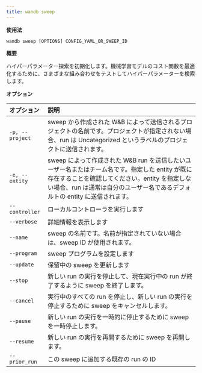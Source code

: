 ```yaml
---
title: wandb sweep
---
```


**使用法**

`wandb sweep [OPTIONS] CONFIG_YAML_OR_SWEEP_ID`

**概要**

ハイパーパラメーター探索を初期化します。機械学習モデルのコスト関数を最適化するために、さまざまな組み合わせをテストしてハイパーパラメーターを検索します。

**オプション**

| **オプション** | **説明** |
| :--- | :--- |
| `-p, --project` | sweep から作成された W&B によって送信されるプロジェクトの名前です。プロジェクトが指定されない場合、run は Uncategorized というラベルのプロジェクトに送信されます。 |
| `-e, --entity` | sweep によって作成された W&B run を送信したいユーザー名またはチーム名です。指定した entity が既に存在することを確認してください。entity を指定しない場合、run は通常は自分のユーザー名であるデフォルトの entity に送信されます。 |
| `--controller` | ローカルコントローラを実行します |
| `--verbose` | 詳細情報を表示します |
| `--name` | sweep の名前です。名前が指定されていない場合は、sweep ID が使用されます。 |
| `--program` | sweep プログラムを設定します |
| `--update` | 保留中の sweep を更新します |
| `--stop` | 新しい run の実行を停止して、現在実行中の run が終了するように sweep を終了します。 |
| `--cancel` | 実行中のすべての run を停止し、新しい run の実行を停止するために sweep をキャンセルします。 |
| `--pause` | 新しい run の実行を一時的に停止するために sweep を一時停止します。 |
| `--resume` | 新しい run の実行を再開するために sweep を再開します。 |
| `--prior_run` | この sweep に追加する既存の run の ID |

